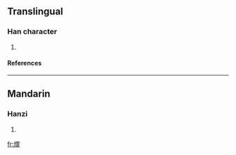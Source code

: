 ==Translingual==
===Han character===
{{Han char|rn=86|rad=火|as=24|sn=28|four=9181<sub>4</sub>|canj=火一月人 (FMBO), X火一月人 (XFMBO)}}
# {{defn|Han|sort=火24}}
====References====
{{Han ref|kx=0688.180|dkj=19644|dj=1101.040|hdz=32250.250|uh=7227|ud=29223|bh=F9BC|bd=63932}}

----
==Mandarin==
===Hanzi===
{{cmn-hanzi|pin=[[líng]] ([[ling2]])|wg=ling<sup>2</sup>}}
# {{defn|Mandarin}}

[[fr:爧]]